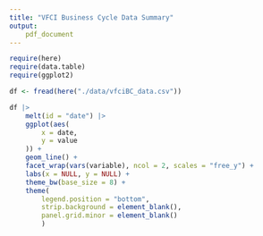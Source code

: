 ```yaml
---
title: "VFCI Business Cycle Data Summary"
output: 
    pdf_document
---
```

```r
require(here)
require(data.table)
require(ggplot2)
```

```r
df <- fread(here("./data/vfciBC_data.csv"))
```

```r
df |>
    melt(id = "date") |>
    ggplot(aes(
        x = date,
        y = value
    )) +
    geom_line() +
    facet_wrap(vars(variable), ncol = 2, scales = "free_y") +
    labs(x = NULL, y = NULL) +
    theme_bw(base_size = 8) +
    theme(
        legend.position = "bottom",
        strip.background = element_blank(),
        panel.grid.minor = element_blank()
        )
```
